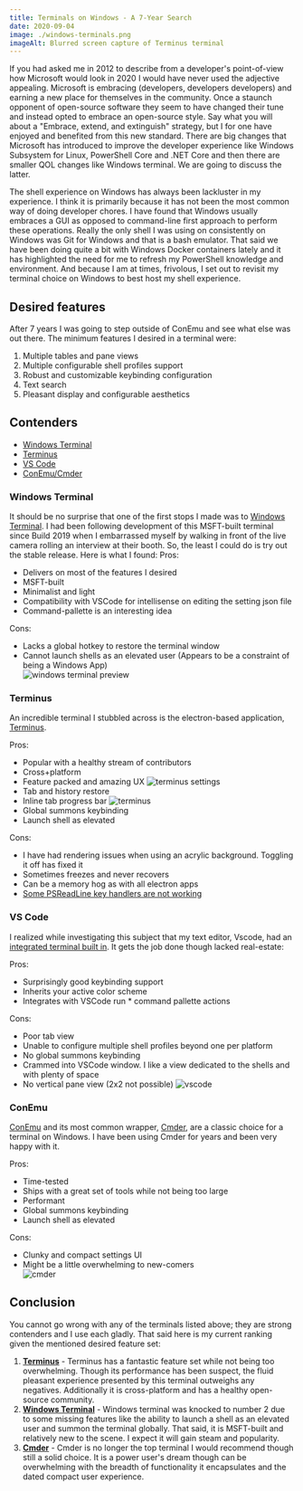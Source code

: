 ```yaml
---
title: Terminals on Windows - A 7-Year Search 
date: 2020-09-04
image: ./windows-terminals.png
imageAlt: Blurred screen capture of Terminus terminal
---
```

 
If you had asked me in 2012 to describe from a developer's point-of-view how Microsoft would look in 2020 I would have never used the adjective appealing. Microsoft is embracing (developers, developers developers) and earning a new place for themselves in the community. Once a staunch opponent of open-source software they seem to have changed their tune and instead opted to embrace an open-source style. Say what you will about a "Embrace, extend, and extinguish" strategy, but I for one have enjoyed and benefited from this new standard. There are big changes that Microsoft has introduced to improve the developer experience like Windows Subsystem for Linux, PowerShell Core and .NET Core and then there are smaller QOL changes like Windows terminal. We are going to discuss the latter. 

The shell experience on Windows has always been lackluster in my experience. I think it is primarily because it has not been the most common way of doing developer chores. I have found that Windows usually embraces a GUI as opposed to command-line first approach to perform these operations. Really the only shell I was using on consistently on Windows was Git for Windows and that is a bash emulator. That said we have been doing quite a bit with Windows Docker containers lately and it has highlighted the need for me to refresh my PowerShell knowledge and environment. And because I am at times, frivolous, I set out to revisit my terminal choice on Windows to best host my shell experience.

## Desired features
After 7 years I was going to step outside of ConEmu and see what else was out there. The minimum features I desired in a terminal were:
1. Multiple tables and pane views
1. Multiple configurable shell profiles support​
1. Robust and customizable keybinding configuration​
1. Text search
1. Pleasant display and configurable aesthetics

## Contenders
- [Windows Terminal](#windows-terminal)
- [Terminus](#terminus)
- [VS Code](#vs-code)
- [ConEmu/Cmder](#conemu)
 
### Windows Terminal
It should be no surprise that one of the first stops I made was to [Windows Terminal](https://github.com/microsoft/terminal). I had been following development of this MSFT-built terminal since Build 2019 when I embarrassed myself by walking in front of the live camera rolling an interview at their booth. So, the least I could do is try out the stable release. Here is what I found:
Pros:
+ Delivers on most of the features I desired
+ MSFT-built
+ Minimalist and light
+ Compatibility with VSCode for intellisense on editing the setting json file
+ Command-pallette is an interesting idea

Cons:
- Lacks a global hotkey to restore the terminal window 
- Cannot launch shells as an elevated user (Appears to be a constraint of being a Windows App)      
![windows terminal preview](./windows-terminal.png)

### Terminus
An incredible terminal I stubbled across is the electron-based application, [Terminus](https://github.com/Eugeny/terminus).

Pros:
+ Popular with a healthy stream of contributors
+ Cross+platform 
+ Feature packed and amazing UX 
![terminus settings](./terminus-settings.png)
+ Tab and history restore
+ Inline tab progress bar
![terminus](./terminus.png)
+ Global summons keybinding
+ Launch shell as elevated

Cons:
- I have had rendering issues when using an acrylic background. Toggling it off has fixed it
- Sometimes freezes and never recovers
- Can be a memory hog as with all electron apps
- [Some PSReadLine key handlers are not working](https://github.com/Eugeny/terminus/issues/507)

### VS Code
I realized while investigating this subject that my text editor, Vscode, had an [integrated terminal built in](https://code.visualstudio.com/docs/editor/integrated-terminal). It gets the job done though lacked real-estate:

Pros:
+ Surprisingly good keybinding support
+ Inherits your active color scheme
+ Integrates with VSCode run * command pallette actions

Cons:
- Poor tab view
- Unable to configure multiple shell profiles beyond one per platform
- No global summons keybinding
- Crammed into VSCode window. I like a view dedicated to the shells and with plenty of space
- No vertical pane view (2x2 not possible)
![vscode](./vscode.png)




### ConEmu
[ConEmu](https://github.com/Maximus5/ConEmu) and its most common wrapper, [Cmder](https://cmder.net/), are a classic choice for a terminal on Windows. I have been using Cmder for years and been very happy with it.

Pros:
+ Time-tested
+ Ships with a great set of tools while not being too large
+ Performant
+ Global summons keybinding
+ Launch shell as elevated

Cons:
- Clunky and compact settings UI
- Might be a little overwhelming to new-comers  
![cmder](./cmder.png)

## Conclusion
You cannot go wrong with any of the terminals listed above; they are strong contenders and I use each gladly. That said here is my current ranking given the mentioned desired feature set:
1. **[Terminus](https://github.com/Eugeny/terminus)** - 
Terminus has a fantastic feature set while not being too overwhelming. Though its performance has been suspect, the fluid pleasant experience presented by this terminal outweighs any negatives. Additionally it is cross-platform and has a healthy open-source community.
1. **[Windows Terminal](https://github.com/microsoft/terminal)** - 
Windows terminal was knocked to number 2 due to some missing features like the ability to launch a shell as an elevated user and summon the terminal globally. That said, it is MSFT-built and relatively new to the scene. I expect it will gain steam and popularity. 
1. **[Cmder](https://cmder.net/)** - 
Cmder is no longer the top terminal I would recommend though still a solid choice. It is a power user's dream though can be overwhelming with the breadth of functionality it encapsulates and the dated compact user experience.